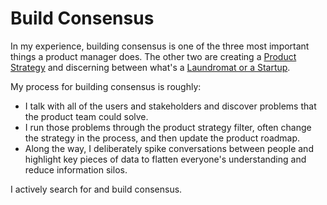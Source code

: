 # Build Consensus

In my experience, building consensus is one of the three most important things a product manager does. The other two are creating a [Product Strategy](/ideas/product-strategy) and discerning between what's a [Laundromat or a Startup](/ideas/laundromat-or-a-startup).

My process for building consensus is roughly:

* I talk with all of the users and stakeholders and discover problems that the product team could solve.
* I run those problems through the product strategy filter, often change the strategy in the process, and then update the product roadmap.
* Along the way, I deliberately spike conversations between people and highlight key pieces of data to flatten everyone's understanding and reduce information silos.

 I actively search for and build consensus.